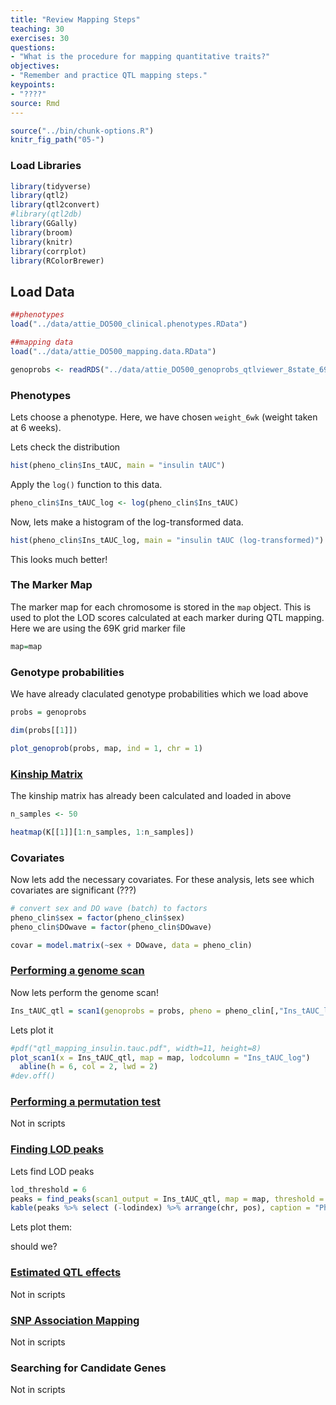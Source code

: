 ```yaml
---
title: "Review Mapping Steps"
teaching: 30
exercises: 30
questions:
- "What is the procedure for mapping quantitative traits?"
objectives:
- "Remember and practice QTL mapping steps."
keypoints:
- "????"
source: Rmd
---
```


```r
source("../bin/chunk-options.R")
knitr_fig_path("05-")
```

### Load Libraries  

```r
library(tidyverse)
library(qtl2)
library(qtl2convert)
#library(qtl2db)
library(GGally)
library(broom)
library(knitr)
library(corrplot)
library(RColorBrewer)

```

## Load Data

```r

##phenotypes
load("../data/attie_DO500_clinical.phenotypes.RData")

##mapping data
load("../data/attie_DO500_mapping.data.RData")

genoprobs <- readRDS("../data/attie_DO500_genoprobs_qtlviewer_8state_69k.rds")

```

### Phenotypes

Lets choose a phenotype.  Here, we have chosen `weight_6wk` (weight taken at 6 weeks).  


Lets check the distribution


```r

hist(pheno_clin$Ins_tAUC, main = "insulin tAUC")

```

Apply the `log()` function to this data.

```r

pheno_clin$Ins_tAUC_log <- log(pheno_clin$Ins_tAUC)

```

Now, lets make a histogram of the log-transformed data.

```r

hist(pheno_clin$Ins_tAUC_log, main = "insulin tAUC (log-transformed)")

```

This looks much better!

### The Marker Map  

The marker map for each chromosome is stored in the `map` object. This is used to plot the LOD scores calculated at each marker during QTL mapping.  Here we are using the 69K grid marker file

```r

map=map

```

### Genotype probabilities  

We have already claculated genotype probabilities which we load above

```r


probs = genoprobs

```

```r

dim(probs[[1]])

```

```r

plot_genoprob(probs, map, ind = 1, chr = 1)

```

### [Kinship Matrix](https://smcclatchy.github.io/mapping/04-calc-kinship/)

The kinship matrix has already been calculated and loaded in above


```r

n_samples <- 50

heatmap(K[[1]][1:n_samples, 1:n_samples])

```

### Covariates    

Now lets add the necessary covariates. For these analysis, lets see which covariates are significant (???)

```r

# convert sex and DO wave (batch) to factors
pheno_clin$sex = factor(pheno_clin$sex)
pheno_clin$DOwave = factor(pheno_clin$DOwave)

covar = model.matrix(~sex + DOwave, data = pheno_clin)

```
### [Performing a genome scan](https://smcclatchy.github.io/mapping/06-perform-genome-scan/) 

Now lets perform the genome scan!

```r

Ins_tAUC_qtl = scan1(genoprobs = probs, pheno = pheno_clin[,"Ins_tAUC_log", drop = FALSE], kinship = K, addcovar = covar, cores = 2)
```


Lets plot it


```r
#pdf("qtl_mapping_insulin.tauc.pdf", width=11, height=8)
plot_scan1(x = Ins_tAUC_qtl, map = map, lodcolumn = "Ins_tAUC_log")
  abline(h = 6, col = 2, lwd = 2)
#dev.off()

```

### [Performing a permutation test](https://smcclatchy.github.io/mapping/10-perform-perm-test/) 

Not in scripts

### [Finding LOD peaks](https://smcclatchy.github.io/mapping/07-find-lod-peaks/)

Lets find LOD peaks

```r
lod_threshold = 6
peaks = find_peaks(scan1_output = Ins_tAUC_qtl, map = map, threshold = lod_threshold, peakdrop = 4, prob = 0.95)
kable(peaks %>% select (-lodindex) %>% arrange(chr, pos), caption = "Phenotype QTL Peaks with LOD >= 6")

```

Lets plot them:

should we?

### [Estimated QTL effects](https://smcclatchy.github.io/mapping/11-est-qtl-effects/) 

Not in scripts


### [SNP Association Mapping](https://smcclatchy.github.io/mapping/12-snp-assoc/)

Not in scripts

### Searching for Candidate Genes

Not in scripts
